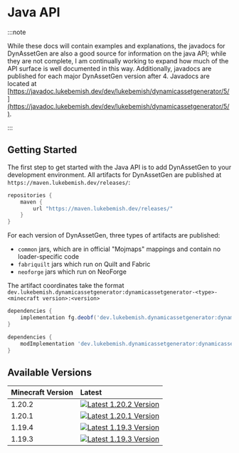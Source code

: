# Java API

:::note

While these docs will contain examples and explanations, the javadocs for DynAssetGen are also a good source for information on the java API; while they are not complete, I am continually working to expand how much of
the API surface is well documented in this way. Additionally, javadocs are published for each major DynAssetGen version after 4. Javadocs are located at [https://javadoc.lukebemish.dev/dev/lukebemish/dynamicassetgenerator/5/](https://javadoc.lukebemish.dev/dev/lukebemish/dynamicassetgenerator/5/).

:::

## Getting Started

The first step to get started with the Java API is to add DynAssetGen to your development environment. All artifacts for DynAssetGen are published at `https://maven.lukebemish.dev/releases/`:

```gradle
repositories {
    maven {
        url "https://maven.lukebemish.dev/releases/"
    }
}
```

For each version of DynAssetGen, three types of artifacts are published:
* `common` jars, which are in official "Mojmaps" mappings and contain no loader-specific code
* `fabriquilt` jars which run on Quilt and Fabric
* `neoforge` jars which run on NeoForge

The artifact coordinates take the format `dev.lukebemish.dynamicassetgenerator:dynamicassetgenerator-<type>-<minecraft version>:<version>`

```gradle title="Adding artifact on NeoForge"
dependencies {
    implementation fg.deobf('dev.lukebemish.dynamicassetgenerator:dynamicassetgenerator-neoforge-<minecraft version>:<version>')
}
```

```gradle title="Adding artifact on Quilt or Fabric"
dependencies {
    modImplementation 'dev.lukebemish.dynamicassetgenerator:dynamicassetgenerator-fabriquilt-<minecraft version>:<version>'
}
```

## Available Versions

| Minecraft Version | Latest |
| :---------------- | :----- |
| 1.20.2            | [![Latest 1.20.2 Version](https://img.shields.io/badge/dynamic/xml?style=for-the-badge&color=e3116c&label=&prefix=v&query=metadata%2F%2Flatest&url=https%3A%2F%2Fmaven.lukebemish.dev%2Freleases%2Fdev%2Flukebemish%2Fdynamicassetgenerator%2Fdynamicassetgenerator-common-1.19.3%2Fmaven-metadata.xml)](https://maven.lukebemish.dev/releases/dev/lukebemish/dynamicassetgenerator/dynamicassetgenerator-common-1.20.2/) |
| 1.20.1            | [![Latest 1.20.1 Version](https://img.shields.io/badge/dynamic/xml?style=for-the-badge&color=e3116c&label=&prefix=v&query=metadata%2F%2Flatest&url=https%3A%2F%2Fmaven.lukebemish.dev%2Freleases%2Fdev%2Flukebemish%2Fdynamicassetgenerator%2Fdynamicassetgenerator-common-1.20.1%2Fmaven-metadata.xml)](https://maven.lukebemish.dev/releases/dev/lukebemish/dynamicassetgenerator/dynamicassetgenerator-common-1.20.1/) |
| 1.19.4            | [![Latest 1.19.3 Version](https://img.shields.io/badge/dynamic/xml?style=for-the-badge&color=e3116c&label=&prefix=v&query=metadata%2F%2Flatest&url=https%3A%2F%2Fmaven.lukebemish.dev%2Freleases%2Fdev%2Flukebemish%2Fdynamicassetgenerator%2Fdynamicassetgenerator-common-1.19.4%2Fmaven-metadata.xml)](https://maven.lukebemish.dev/releases/dev/lukebemish/dynamicassetgenerator/dynamicassetgenerator-common-1.19.4/) |
| 1.19.3            | [![Latest 1.19.3 Version](https://img.shields.io/badge/dynamic/xml?style=for-the-badge&color=e3116c&label=&prefix=v&query=metadata%2F%2Flatest&url=https%3A%2F%2Fmaven.lukebemish.dev%2Freleases%2Fdev%2Flukebemish%2Fdynamicassetgenerator%2Fdynamicassetgenerator-common-1.19.3%2Fmaven-metadata.xml)](https://maven.lukebemish.dev/releases/dev/lukebemish/dynamicassetgenerator/dynamicassetgenerator-common-1.19.3/) |
